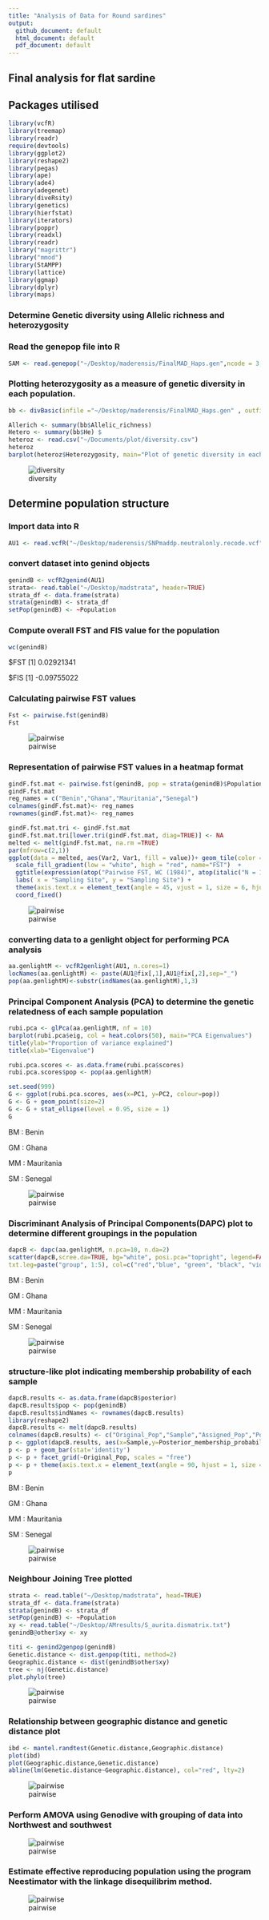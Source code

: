 ```yaml
---
title: "Analysis of Data for Round sardines"
output:
  github_document: default
  html_document: default
  pdf_document: default
---
```

## Final analysis for flat sardine


## Packages utilised

```r
library(vcfR)
library(treemap)
library(readr)
require(devtools)
library(ggplot2)
library(reshape2)
library(pegas)
library(ape)  
library(ade4)
library(adegenet)
library(diveRsity)
library(genetics)
library(hierfstat)
library(iterators)
library(poppr)
library(readxl)
library(readr)
library("magrittr")
library("mmod")
library(StAMPP)
library(lattice)
library(ggmap)
library(dplyr)
library(maps)

```
### Determine Genetic diversity using Allelic richness and heterozygosity
### Read the genepop file into R
```r
SAM <- read.genepop("~/Desktop/maderensis/FinalMAD_Haps.gen",ncode = 3, quiet = FALSE)
```
### Plotting  heterozygosity as a measure of genetic diversity in each population.
```r
bb <- divBasic(infile ="~/Desktop/maderensis/FinalMAD_Haps.gen" , outfile = "by", gp = 3, bootstraps = 1000,HWEexact = FALSE, mcRep = 1000)

Allerich <- summary(bb$Allelic_richness)
Hetero <- summary(bb$He) $
heteroz <- read.csv("~/Documents/plot/diversity.csv")
heteroz
barplot(heteroz$Heterozygosity, main="Plot of genetic diversity in each population country",ylab="Heterozygosity", xlab="population", names= heteroz$Population, las = 2)
```
![diversity](https://github.com/evelyn-takyi/BIO594/blob/master/maderensis/Screenshot%202018-05-22%2007.34.34.png)

## Determine population structure
### Import data into R
```r
AU1 <- read.vcfR("~/Desktop/maderensis/SNPmaddp.neutralonly.recode.vcf")
```

### convert dataset into genind objects 
```r
genindB <- vcfR2genind(AU1)
strata<- read.table("~/Desktop/madstrata", header=TRUE)
strata_df <- data.frame(strata)
strata(genindB) <- strata_df
setPop(genindB) <- ~Population
```

### Compute overall FST and FIS value for the population
```r
wc(genindB)
```
$FST
[1] 0.02921341

$FIS
[1] -0.09755022




### Calculating pairwise FST values
```r
Fst <- pairwise.fst(genindB)
Fst
```
![pairwise](https://github.com/evelyn-takyi/BIO594/blob/master/maderensis/Screenshot%202018-05-22%2007.35.10.png)

### Representation of pairwise FST values in a heatmap format
```r
gindF.fst.mat <- pairwise.fst(genindB, pop = strata(genindB)$Population,res.type = "matrix")
gindF.fst.mat
reg_names = c("Benin","Ghana","Mauritania","Senegal")
colnames(gindF.fst.mat)<- reg_names
rownames(gindF.fst.mat)<- reg_names

gindF.fst.mat.tri <- gindF.fst.mat
gindF.fst.mat.tri[lower.tri(gindF.fst.mat, diag=TRUE)] <- NA
melted <- melt(gindF.fst.mat, na.rm =TRUE)
par(mfrow=c(2,1))
ggplot(data = melted, aes(Var2, Var1, fill = value))+ geom_tile(color = "white")+
  scale_fill_gradient(low = "white", high = "red", name="FST")  +
  ggtitle(expression(atop("Pairwise FST, WC (1984)", atop(italic("N = 137, L = 9,170"), ""))))+
  labs( x = "Sampling Site", y = "Sampling Site") +
  theme(axis.text.x = element_text(angle = 45, vjust = 1, size = 6, hjust = 1),axis.text.y = element_text(size = 10)) +
  coord_fixed()

```
![pairwise](https://github.com/evelyn-takyi/BIO594/blob/master/maderensis/Screenshot%202018-05-22%2007.35.31.png)

### converting data to a genlight object for performing PCA analysis
```r
aa.genlightM <- vcfR2genlight(AU1, n.cores=1)
locNames(aa.genlightM) <- paste(AU1@fix[,1],AU1@fix[,2],sep="_")
pop(aa.genlightM)<-substr(indNames(aa.genlightM),1,3)
```
### Principal Component Analysis (PCA) to determine the genetic relatedness of each sample population
```r
rubi.pca <- glPca(aa.genlightM, nf = 10)
barplot(rubi.pca$eig, col = heat.colors(50), main="PCA Eigenvalues")
title(ylab="Proportion of variance explained")
title(xlab="Eigenvalue")

rubi.pca.scores <- as.data.frame(rubi.pca$scores)
rubi.pca.scores$pop <- pop(aa.genlightM)

set.seed(999)
G <- ggplot(rubi.pca.scores, aes(x=PC1, y=PC2, colour=pop)) 
G <- G + geom_point(size=2)
G <- G + stat_ellipse(level = 0.95, size = 1)
G
```
BM : Benin

GM : Ghana

MM : Mauritania

SM : Senegal

![pairwise](https://github.com/evelyn-takyi/BIO594/blob/master/maderensis/Screenshot%202018-05-22%2007.39.13.png)


### Discriminant Analysis of Principal Components(DAPC) plot to determine different groupings in the population 
```r
dapcB <- dapc(aa.genlightM, n.pca=10, n.da=2)
scatter(dapcB,scree.da=TRUE, bg="white", posi.pca="topright", legend=FALSE,
txt.leg=paste("group", 1:5), col=c("red","blue", "green", "black", "violet"))
```
BM : Benin

GM : Ghana

MM : Mauritania

SM : Senegal


![pairwise](https://github.com/evelyn-takyi/BIO594/blob/master/maderensis/Screenshot%202018-05-22%2007.39.37.png)

### structure-like plot indicating membership probability of each sample
```r
dapcB.results <- as.data.frame(dapcB$posterior)
dapcB.results$pop <- pop(genindB)
dapcB.results$indNames <- rownames(dapcB.results)
library(reshape2)
dapcB.results <- melt(dapcB.results)
colnames(dapcB.results) <- c("Original_Pop","Sample","Assigned_Pop","Posterior_membership_probability")
p <- ggplot(dapcB.results, aes(x=Sample,y=Posterior_membership_probability, fill=Assigned_Pop))
p <- p + geom_bar(stat='identity') 
p <- p + facet_grid(~Original_Pop, scales = "free")
p <- p + theme(axis.text.x = element_text(angle = 90, hjust = 1, size = 5))
p
```
BM : Benin

GM : Ghana

MM : Mauritania

SM : Senegal

![pairwise](https://github.com/evelyn-takyi/BIO594/blob/master/maderensis/Screenshot%202018-05-22%2007.40.08.png)


### Neighbour Joining Tree plotted 
```r
strata <- read.table("~/Desktop/madstrata", head=TRUE)
strata_df <- data.frame(strata)
strata(genindB) <- strata_df
setPop(genindB) <- ~Population
xy <- read.table("~/Desktop/AMresults/S_aurita.dismatrix.txt")
genindB@other$xy <- xy

titi <- genind2genpop(genindB)
Genetic.distance <- dist.genpop(titi, method=2)
Geographic.distance <- dist(genindB$other$xy)
tree <- nj(Genetic.distance)
plot.phylo(tree)
```
![pairwise](https://github.com/evelyn-takyi/BIO594/blob/master/maderensis/Screenshot%202018-05-22%2007.40.28.png)


### Relationship between geographic distance and  genetic distance plot
```r
ibd <- mantel.randtest(Genetic.distance,Geographic.distance)
plot(ibd)
plot(Geographic.distance,Genetic.distance)
abline(lm(Genetic.distance~Geographic.distance), col="red", lty=2)
```
![pairwise](https://github.com/evelyn-takyi/BIO594/blob/master/maderensis/Screenshot%202018-05-22%2007.41.08.png)

### Perform AMOVA using Genodive with grouping of data into Northwest and southwest

![pairwise](https://github.com/evelyn-takyi/BIO594/blob/master/maderensis/Screenshot%202018-05-22%2007.41.52.png)


### Estimate effective reproducing population using the program Neestimator with the linkage disequilibrim method.

![pairwise](https://github.com/evelyn-takyi/BIO594/blob/master/maderensis/Screenshot%202018-05-22%2007.42.47.png)




